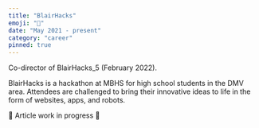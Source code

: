 ```yaml
---
title: "BlairHacks"
emoji: "📅"
date: "May 2021 - present"
category: "career"
pinned: true
---
```



Co-director of BlairHacks_5 (February 2022).

BlairHacks is a hackathon at MBHS for high school students in the DMV area.
Attendees are challenged to bring their innovative ideas to life in the form of websites, apps, and robots.

🚧 Article work in progress 🚧
